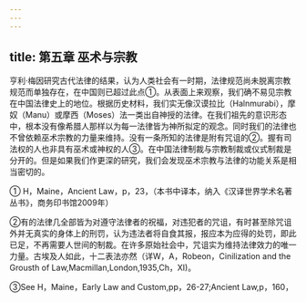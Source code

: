 ```yaml
---
---
---
```

title: 第五章 巫术与宗教
---



亨利·梅因研究古代法律的结果，认为人类社会有一时期，法律规范尚未脱离宗教规范而单独存在，在中国则已超过此点①。从表面上来观察，我们确不易见宗教在中国法律史上的地位。根据历史材料，我们实无像汉谟拉比（Halnmurabi），摩奴（Manu）或摩西（Moses）法一类出自神授的法律。在我们祖先的意识形态中，根本没有像希腊人那样以为每一法律皆为神所拟定的观念。同时我们的法律也不曾依赖巫术宗教的力量来维持。没有一条所知的法律是附有咒诅的②。握有司法权的人也非具有巫术或神权的人③。在中国法律制裁与宗教制裁或仪式制裁是分开的。但是如果我们作更深的研究，我们会发现巫术宗教与法律的功能关系是相当密切的。

① H，Maine，Ancient Law，p，23，（本书中译本，纳入《汉译世界学术名著丛书》，商务印书馆2009年）

②有的法律几全部皆为对遵守法律者的祝福，对违犯者的咒诅，有时甚至除咒诅外并无真实的身体上的刑罚，认为违法者将自食其报，报应本为应得的处罚，即此已足，不再需要人世间的制裁。在许多原始社会中，咒诅实为维持法律效力的唯一力量。古埃及人如此，十二表法亦然（详W，A，Robeon，Cinilization and the Grousth of Law,Macmillan,London,1935,Ch，XI)。

③See H，Maine，Early Law and Custom,pp，26-27;Ancient Law,p，160，